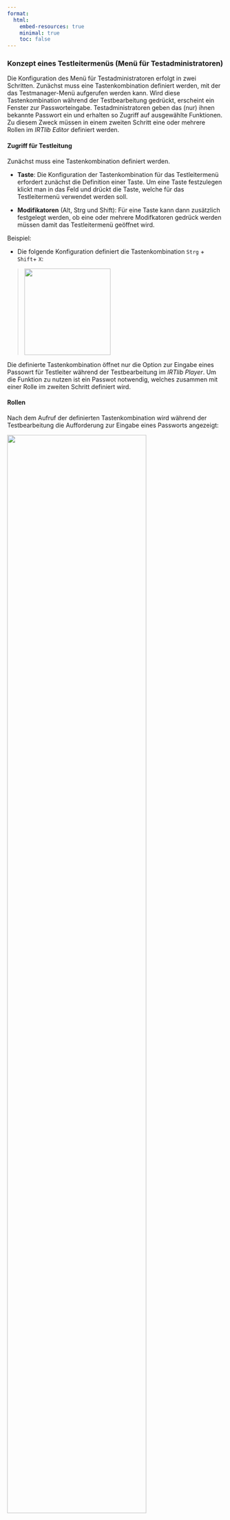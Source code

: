 ```yaml
---
format:
  html:
    embed-resources: true
    minimal: true 
    toc: false
---
```


### Konzept eines Testleitermenüs (Menü für Testadministratoren)

Die Konfiguration des Menü für Testadministratoren erfolgt in zwei Schritten. Zunächst muss eine Tastenkombination definiert werden, mit der das Testmanager-Menü aufgerufen werden kann. Wird diese Tastenkombination während der Testbearbeitung gedrückt, erscheint ein Fenster zur Passworteingabe. Testadministratoren geben das (nur) ihnen bekannte Passwort ein und erhalten so Zugriff auf ausgewählte Funktionen. Zu diesem Zweck müssen in einem zweiten Schritt eine oder mehrere Rollen im *IRTlib Editor* definiert werden.

#### Zugriff für Testleitung

Zunächst muss eine Tastenkombination definiert werden.

* **Taste**: Die Konfiguration der Tastenkombination für das Testleitermenü erfordert zunächst die Definition einer Taste. Um eine Taste festzulegen klickt man in das Feld und drückt die Taste, welche für das Testleitermenü verwendet werden soll.

* **Modifikatoren** (Alt, Strg und Shift): Für eine Taste kann dann zusätzlich festgelegt werden, ob eine oder mehrere Modifkatoren gedrück werden müssen damit das Testleitermenü geöffnet wird. 

Beispiel: 

* Die folgende Konfiguration definiert die Tastenkombination `Strg` + `Shift`+ `X`:

> ![](img/screenshot-test-adminstrator-strg-shift-x-example-01.png){width="200"}

Die definierte Tastenkombination öffnet nur die Option zur Eingabe eines Passowrt für Testleiter während der Testbearbeitung im *IRTlib Player*. Um die Funktion zu nutzen ist ein Passwot notwendig, welches zusammen mit einer Rolle im zweiten Schritt definiert wird.

#### Rollen

Nach dem Aufruf der definierten Tastenkombination wird während der Testbearbeitung die Aufforderung zur Eingabe eines Passworts angezeigt:

![](img/screenshot-test-adminstrator-menue-password-example-01-DEU.png){width="80%"}

Welche Funktionen nun wirklich zugreifbar sind wird dadurch gesteuert, welches Passwort eingegeben wird. Nur wenn ein gültige Passwort bekannt ist, können Funktionen der Testleitung aufgerufen werden. 

Beispiel:

* In der folgenden Konfiguration können Testleiter mit diesem Passwort zur nächaten Aufgaben springen (*Weiter*) oder die Anwendung beenden (*Sitzung beenden*):

> ![](img/screenshot-test-adminstrator-menue-two-functions-example-01-DEU.png){width="250"}

> Um eine Rolle zu definieren, muss zunächst das `+`-Symbol unten rechts geklickt werden. Danach kann der Name einer Rolle und ein Passwort definiert:

> ![](img/screenshot-test-adminstrator-menue-example-configuration-01-DEU.png){width="450"}

> Der Name der Rolle dient nur der Dokumentation. Entscheidend für die Funktionalität ist die Vergabe eines eindeutigen Passwortes und die Auswahl einer oder mehrerer der folgenden Funktionen: 

* **Aufgabe zurück**: Ermöglicht die Navigation zur vorherigen Aufgabe.
* **Aufgabe vor**: Ermöglicht die Navigation zur nächsten Aufgabe an.
* **Itemliste abbrechen**: Ermöglicht die Abarbeitung der aktuellen Itemliste abzubrechen. Diese Option ist insbesondere sinnvoll, wenn in einem *Erhebungsteil* die Option *Routing* aktiviert ist und die Definition von *CBA ItemBuilder* Tasks mit Hilfe von Itemlisten umgesetzt ist.  
* **Erhebungsteil abbrechen**: Ermöglicht den Abbruch des aktuellen Erhebungsteils.
* **Sitzung beenden**: Ermöglicht das Beenden der aktuellen Sitzung. 
* **Lautstärkeregelung**: Ermöglicht die Änderung der Lautstärke. 

Die Audiodatei, welche zur Kontrolle der Audioausgabe abgespielt wird nachdem die Lautstärke verändert wurde, kann im Abschnitt *Audio für Soundtest* eingefügt und in der Studienkonfiguration hinterlegt werden. 

<hr/>

Wenn geänderte Einstellungen erhalten bleiben sollen müssen die Änderungen über das Disketten-Symbol gespeichert werden. Andernfalls kann das Verwerfen-Symbol verwendet werden:

![](img/screenshot-icons-undo-and-save-01.png){width="120" fig-align="left"}
